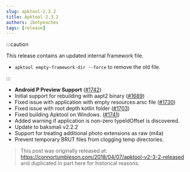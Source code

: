 ```yaml
---
slug: apktool-2.3.2
title: Apktool 2.3.2
authors: ibotpeaches
tags: [release]
---
```


:::caution

This release contains an updated internal framework file.

- `apktool empty-framework-dir --force` to remove the old file.

:::

- **Android P Preview Support** ([#1742](https://github.com/iBotPeaches/Apktool/issues/1742))
- Initial support for rebuilding with aapt2 binary ([#1689](https://github.com/iBotPeaches/Apktool/issues/1689))
- Fixed issue with application with empty resources.arsc file ([#1730](https://github.com/iBotPeaches/Apktool/issues/1730))
- Fixed issue with root depth kotlin folder ([#1703](https://github.com/iBotPeaches/Apktool/issues/1703))
- Fixed building Apktool on Windows. ([#1741](https://github.com/iBotPeaches/Apktool/issues/1741))
- Added warning if application is non-zero typeIdOffset is discovered.
- Update to baksmali v2.2.2
- Support for treating additional photo extensions as raw (m4a)
- Prevent temporary BRUT files from clogging temp directories.

> This post was originally released at: https://connortumbleson.com/2018/04/07/apktool-v2-3-2-released and duplicated in part here for historical reasons.
